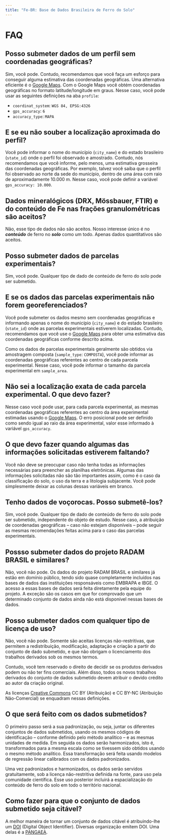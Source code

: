 ```yaml
---
title: "Fe-BR: Base de Dados Brasileira de Ferro do Solo"
---
```


FAQ
=================================

## Posso submeter dados de um perfil sem coordenadas geográficas?

Sim, você pode. Contudo, recomendamos que você faça um esforço para conseguir alguma estimativa das 
coordenadas geográficas. Uma alternativa eficiente é o [Google Maps](https://www.google.com.br/maps/). Com o 
Google Maps você obtém coordenadas geográficas no formato latitude/longitude em graus. Nesse caso, você pode
usar as seguintes definições na aba `profile`:

* `coordinat_system`: `WGS 84, EPSG:4326`
* `gps_accuracy`: `6`
* `accuracy_type`: `MAPA`

## E se eu não souber a localização aproximada do perfil?

Você pode informar o nome do município (`city_name`) e do estado brasileiro (`state_id`) onde o perfil foi
observado e amostrado. Contudo, nós recomendamos que você informe, pelo menos, uma estimativa grosseira das
coordenadas geográficas. Por exemplo, talvez você saiba que o perfil foi observado ao norte da sede do
município, dentro de uma área com raio de aproximadamente 10.000 m. Nesse caso, você pode definir a variável
`gps_accuracy: 10.000`.

## Dados mineralógicos (DRX, Mössbauer, FTIR) e do conteúdo de Fe nas frações granulométricas são aceitos?

Não, esse tipo de dados não são aceitos. Nosso interesse único é no ***conteúdo*** de ferro no ***solo*** como
um todo. Apenas dados quantitativos são aceitos.

## Posso submeter dados de parcelas experimentais?

Sim, você pode. Qualquer tipo de dado de conteúdo de ferro do solo pode ser submetido.

## E se os dados das parcelas experimentais não forem georeferenciados?

Você pode submeter os dados mesmo sem coordenadas geográficas e informando apenas o nome do município
(`city_name`) e do estado brasileiro (`state_id`) onde as parcelas experimentais estiverem localizadas. 
Contudo, recomendamos que você use o [Google Maps](https://www.google.com.br/maps/) para obter uma 
estimativa das coordenadas geográficas conforme descrito acima.

Como os dados de parcelas experimentais geralmente são obtidos via amostragem composta 
(`sample_type`: `COMPOSTA`), você pode informar as coordenadas geográficas referentes ao centro de cada 
parcela experimental. Nesse caso, você pode informar o tamanho da parcela experimental em `sample_area`.

## Não sei a localização exata de cada parcela experimental. O que devo fazer?

Nesse caso você pode usar, para cada parcela experimental, as mesmas coordenadas geográficas referentes ao
centro da área experimental estimadas usando o [Google Maps](https://www.google.com.br/maps/). O erro 
posicional pode ser definido como sendo igual ao raio da área experimental, valor esse informado à variável
`gps_accuracy`.

## O que devo fazer quando algumas das informações solicitadas estiverem faltando?

Você não deve se preocupar caso não tenha todas as informações necessárias para preencher as planilhas
eletrônicas. Algumas das informações solicitadas não são tão importantes assim, como é o caso da classificação
do solo, o uso da terra e a litologia subjacente. Você pode simplesmente deixar as colunas dessas variáveis
em branco.

## Tenho dados de voçorocas. Posso submetê-los?

Sim, você pode. Qualquer tipo de dado de conteúdo de ferro do solo pode ser submetido, independente do
objeto de estudo. Nesse caso, a atribuição de coordenadas geográficas -- caso não estejam disponíveis -- 
pode seguir as mesmas recomendações feitas acima para o caso das parcelas experimentais.

## Possso submeter dados do projeto RADAM BRASIL e similares?

Não, você não pode. Os dados do projeto RADAM BRASIL e similares já estão em domínio público, tendo sido quase
completamente incluídos nas bases de dados das instituições responsáveis como EMBRAPA e IBGE. O acesso a essas
bases de dados será feita diretamente pela equipe do projeto. A exceção são os casos em que for comprovado 
que um determinado conjunto de dados ainda não está disponível nessas bases de dados.

## Posso submeter dados com qualquer tipo de licença de uso?

Não, você não pode. Somente são aceitas licenças não-restritivas, que permitem a redistribuição, modificação, 
adaptação e criação a partir do conjunto de dado submetido, e que não obrigam o licenciamento dos trabalhos
derivados sob os mesmos termos.

Contudo, você tem reservado o direito de decidir se os produtos derivados podem ou não ter fins comerciais. 
Além disso, todos os novos trabalhos derivados do conjunto de dados submetido devem atribuir o devido crédito
ao autor da criação original.

As licenças [Creative Commons](https://br.creativecommons.org/licencas/) CC BY (Atribuição) e CC BY-NC 
(Atribuição Não-Comercial) se enquadram nessas definições.

## O que será feito com os dados submetidos?

O primeiro passo será a sua padronização, ou seja, juntar os diferentes conjuntos de dados submetidos, usando
os mesmos códigos de identificação -- conforme definido pelo método analítico -- e as mesmas unidades de 
medida. Em seguida os dados serão harmonizados, isto é, transformados para a mesma escala como se tivessem 
sido obtidos usando o mesmo método analítico. Essa transformação será feita usando modelos de regressão linear
calibrados com os dados padronizados.

Uma vez padronizados e harmonizados, os dados serão servidos gratuitamente, sob a licença não-restritiva 
definida na fonte, para uso pela comunidade científica. Esse uso posterior incluirá a espacialização do
conteúdo de ferro do solo em todo o território nacional.

## Como fazer para que o conjunto de dados submetido seja citável?

A melhor maneira de tornar um conjunto de dados citável é atribuindo-lhe um [DOI](http://www.doi.org/)
(Digital Object Identifier). Diversas organização emitem DOI. Uma delas é a [PANGAEA](https://www.pangaea.de/).
